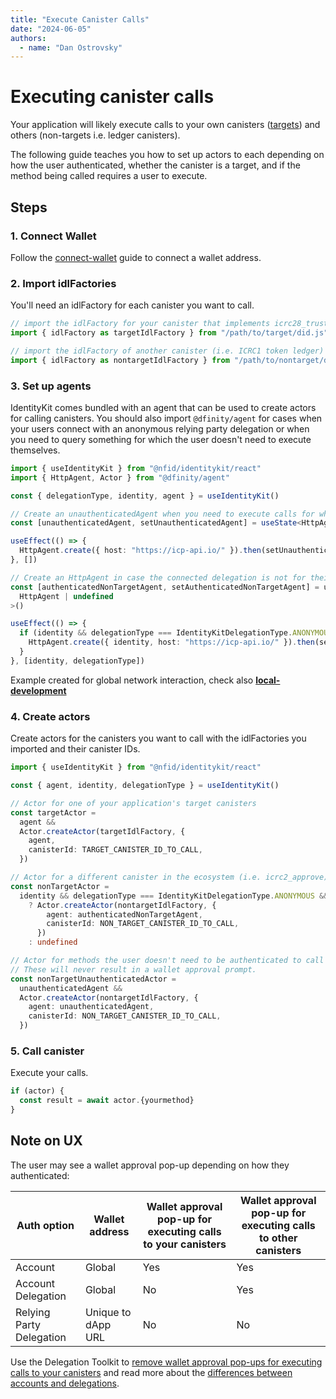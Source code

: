 ```yaml
---
title: "Execute Canister Calls"
date: "2024-06-05"
authors:
  - name: "Dan Ostrovsky"
---
```



# Executing canister calls

Your application will likely execute calls to your own canisters
([targets](removing-wallet-pop-ups#1-on-chain-wallet-support)) and others (non-targets i.e. ledger
canisters).

The following guide teaches you how to set up actors to each depending on how the user
authenticated, whether the canister is a target, and if the method being called requires a user to
execute.

## Steps

### 1. Connect Wallet

Follow the [connect-wallet](/getting-started/connect-wallet) guide to connect a wallet address.

### 2. Import idlFactories

You'll need an idlFactory for each canister you want to call.

```typescript
// import the idlFactory for your canister that implements icrc28_trusted_origins
import { idlFactory as targetIdlFactory } from "/path/to/target/did.js"

// import the idlFactory of another canister (i.e. ICRC1 token ledger)
import { idlFactory as nontargetIdlFactory } from "/path/to/nontarget/did.js"
```

### 3. Set up agents

IdentityKit comes bundled with an agent that can be used to create actors for calling canisters. You
should also import `@dfinity/agent` for cases when your users connect with an anonymous relying
party delegation or when you need to query something for which the user doesn't need to execute
themselves.

```typescript
import { useIdentityKit } from "@nfid/identitykit/react"
import { HttpAgent, Actor } from "@dfinity/agent"

const { delegationType, identity, agent } = useIdentityKit()

// Create an unauthenticatedAgent when you need to execute calls for which the user doesn't need to execute themselves
const [unauthenticatedAgent, setUnauthenticatedAgent] = useState<HttpAgent | undefined>()

useEffect(() => {
  HttpAgent.create({ host: "https://icp-api.io/" }).then(setUnauthenticatedAgent)
}, [])

// Create an HttpAgent in case the connected delegation is not for their wallet address
const [authenticatedNonTargetAgent, setAuthenticatedNonTargetAgent] = useState<
  HttpAgent | undefined
>()

useEffect(() => {
  if (identity && delegationType === IdentityKitDelegationType.ANONYMOUS) {
    HttpAgent.create({ identity, host: "https://icp-api.io/" }).then(setAuthenticatedNonTargetAgent)
  }
}, [identity, delegationType])
```

<Callout type="warning" emoji="⚠️">
  Example created for global network interaction, check also
  <a href="/guides/local-development">
    <strong>local-development</strong>
  </a>
</Callout>

### 4. Create actors

Create actors for the canisters you want to call with the idlFactories you imported and their
canister IDs.

```typescript
import { useIdentityKit } from "@nfid/identitykit/react"

const { agent, identity, delegationType } = useIdentityKit()

// Actor for one of your application's target canisters
const targetActor =
  agent &&
  Actor.createActor(targetIdlFactory, {
    agent,
    canisterId: TARGET_CANISTER_ID_TO_CALL,
  })

// Actor for a different canister in the ecosystem (i.e. icrc2_approve)
const nonTargetActor =
  identity && delegationType === IdentityKitDelegationType.ANONYMOUS && authenticatedNonTargetAgent
    ? Actor.createActor(nontargetIdlFactory, {
        agent: authenticatedNonTargetAgent,
        canisterId: NON_TARGET_CANISTER_ID_TO_CALL,
      })
    : undefined

// Actor for methods the user doesn't need to be authenticated to call (i.e. icrc2_allowance)
// These will never result in a wallet approval prompt.
const nonTargetUnauthenticatedActor =
  unauthenticatedAgent &&
  Actor.createActor(nontargetIdlFactory, {
    agent: unauthenticatedAgent,
    canisterId: NON_TARGET_CANISTER_ID_TO_CALL,
  })
```

### 5. Call canister

Execute your calls.

```typescript
if (actor) {
  const result = await actor.{yourmethod}
}
```

## Note on UX

The user may see a wallet approval pop-up depending on how they authenticated:

| Auth option              | Wallet address     | Wallet approval pop-up for executing calls to your canisters | Wallet approval pop-up for executing calls to other canisters |
| ------------------------ | ------------------ | ------------------------------------------------------------ | ------------------------------------------------------------- |
| Account                  | Global             | Yes                                                          | Yes                                                           |
| Account Delegation       | Global             | No                                                           | Yes                                                           |
| Relying Party Delegation | Unique to dApp URL | No                                                           | No                                                            |

Use the Delegation Toolkit to
[remove wallet approval pop-ups for executing calls to your canisters](./removing-wallet-pop-ups)
and read more about the [differences between accounts and delegations](/miscellaneous/auth-options).
